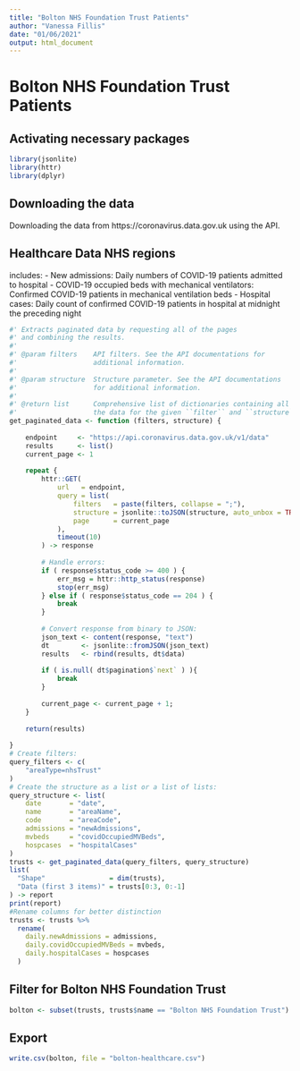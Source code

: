 ```yaml
---
title: "Bolton NHS Foundation Trust Patients"
author: "Vanessa Fillis"
date: "01/06/2021"
output: html_document
---
```


# Bolton NHS Foundation Trust Patients

## Activating necessary packages 

```r
library(jsonlite)
library(httr)
library(dplyr)
```

## Downloading the data 

Downloading the data from https://coronavirus.data.gov.uk using the API. 

## Healthcare Data NHS regions

includes:
- New admissions: Daily numbers of COVID-19 patients admitted to hospital
- COVID-19 occupied beds with mechanical ventilators: Confirmed COVID-19 patients in mechanical ventilation beds
- Hospital cases: Daily count of confirmed COVID-19 patients in hospital at midnight the preceding night

```r
#' Extracts paginated data by requesting all of the pages
#' and combining the results.
#'
#' @param filters    API filters. See the API documentations for 
#'                   additional information.
#'                   
#' @param structure  Structure parameter. See the API documentations 
#'                   for additional information.
#'                   
#' @return list      Comprehensive list of dictionaries containing all 
#'                   the data for the given ``filter`` and ``structure`.`
get_paginated_data <- function (filters, structure) {
  
    endpoint     <- "https://api.coronavirus.data.gov.uk/v1/data"
    results      <- list()
    current_page <- 1
    
    repeat {
        httr::GET(
            url   = endpoint,
            query = list(
                filters   = paste(filters, collapse = ";"),
                structure = jsonlite::toJSON(structure, auto_unbox = TRUE),
                page      = current_page
            ),
            timeout(10)
        ) -> response
        
        # Handle errors:
        if ( response$status_code >= 400 ) {
            err_msg = httr::http_status(response)
            stop(err_msg)
        } else if ( response$status_code == 204 ) {
            break
        }
        
        # Convert response from binary to JSON:
        json_text <- content(response, "text")
        dt        <- jsonlite::fromJSON(json_text)
        results   <- rbind(results, dt$data)
        
        if ( is.null( dt$pagination$`next` ) ){
            break
        }
    
        current_page <- current_page + 1;
    }
    
    return(results)
    
}
# Create filters:
query_filters <- c(
    "areaType=nhsTrust"
)
# Create the structure as a list or a list of lists:
query_structure <- list(
    date       = "date", 
    name       = "areaName", 
    code       = "areaCode", 
    admissions = "newAdmissions",
    mvbeds     = "covidOccupiedMVBeds",
    hospcases  = "hospitalCases"
)
trusts <- get_paginated_data(query_filters, query_structure)
list(
  "Shape"                = dim(trusts),
  "Data (first 3 items)" = trusts[0:3, 0:-1]
) -> report
print(report)
#Rename columns for better distinction
trusts <- trusts %>%
  rename(
    daily.newAdmissions = admissions,
    daily.covidOccupiedMVBeds = mvbeds,
    daily.hospitalCases = hospcases
  )
```

## Filter for Bolton NHS Foundation Trust

```r
bolton <- subset(trusts, trusts$name == "Bolton NHS Foundation Trust")
```

## Export

```r
write.csv(bolton, file = "bolton-healthcare.csv")
```

